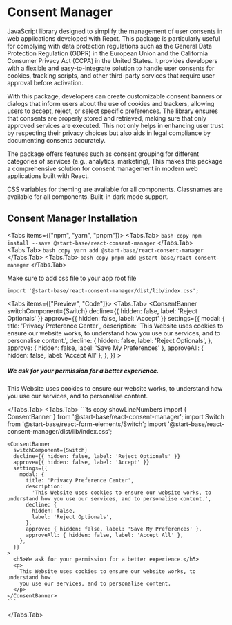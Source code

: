 
# Consent Manager

JavaScript library designed to simplify the management of user consents in web applications developed with React. This package is particularly useful for complying with data protection regulations such as the General Data Protection Regulation (GDPR) in the European Union and the California Consumer Privacy Act (CCPA) in the United States. It provides developers with a flexible and easy-to-integrate solution to handle user consents for cookies, tracking scripts, and other third-party services that require user approval before activation.

With this package, developers can create customizable consent banners or dialogs that inform users about the use of cookies and trackers, allowing users to accept, reject, or select specific preferences. The library ensures that consents are properly stored and retrieved, making sure that only approved services are executed. This not only helps in enhancing user trust by respecting their privacy choices but also aids in legal compliance by documenting consents accurately.

The package offers features such as consent grouping for different categories of services (e.g., analytics, marketing), This makes this package a comprehensive solution for consent management in modern web applications built with React.

CSS variables for theming are available for all components.
Classnames are available for all components.
Built-in dark mode support.

## Consent Manager Installation

<Tabs items={["npm", "yarn", "pnpm"]}>
<Tabs.Tab>
    ``` bash copy
    npm install --save @start-base/react-consent-manager
    ```
  </Tabs.Tab>
  <Tabs.Tab>
    ``` bash copy
    yarn add @start-base/react-consent-manager
    ```
  </Tabs.Tab>
  <Tabs.Tab>
    ``` bash copy
    pnpm add @start-base/react-consent-manager
    ```
  </Tabs.Tab>
</Tabs>

Make sure to add css file to your app root file

``` tsx copy
import '@start-base/react-consent-manager/dist/lib/index.css';
```


<Tabs items={["Preview", "Code"]}>
  <Tabs.Tab>
  <Preview height="200px">
    <ConsentBanner
      switchComponent={Switch}
      decline={{ hidden: false, label: 'Reject Optionals' }}
      approve={{ hidden: false, label: 'Accept' }}
      settings={{
        modal: {
          title: 'Privacy Preference Center',
          description:
            'This Website uses cookies to ensure our website works, to understand how you use our services, and to personalise content.',
          decline: {
            hidden: false,
            label: 'Reject Optionals',
          },
          approve: { hidden: false, label: 'Save My Preferences' },
          approveAll: { hidden: false, label: 'Accept All' },
        },
      }}
    >
      <h5>We ask for your permission for a better experience.</h5>
      <p>
        This Website uses cookies to ensure our website works, to understand how
        you use our services, and to personalise content.
      </p>
    </ConsentBanner>
  </Preview>
  </Tabs.Tab>
  <Tabs.Tab>
    ```ts copy showLineNumbers
    import { ConsentBanner } from '@start-base/react-consent-manager';
    import Switch from '@start-base/react-form-elements/Switch';
    import '@start-base/react-consent-manager/dist/lib/index.css';

    <ConsentBanner
      switchComponent={Switch}
      decline={{ hidden: false, label: 'Reject Optionals' }}
      approve={{ hidden: false, label: 'Accept' }}
      settings={{
        modal: {
          title: 'Privacy Preference Center',
          description:
            'This Website uses cookies to ensure our website works, to understand how you use our services, and to personalise content.',
          decline: {
            hidden: false,
            label: 'Reject Optionals',
          },
          approve: { hidden: false, label: 'Save My Preferences' },
          approveAll: { hidden: false, label: 'Accept All' },
        },
      }}
    >
      <h5>We ask for your permission for a better experience.</h5>
      <p>
        This Website uses cookies to ensure our website works, to understand how
        you use our services, and to personalise content.
      </p>
    </ConsentBanner>
    ```
  </Tabs.Tab>
</Tabs>